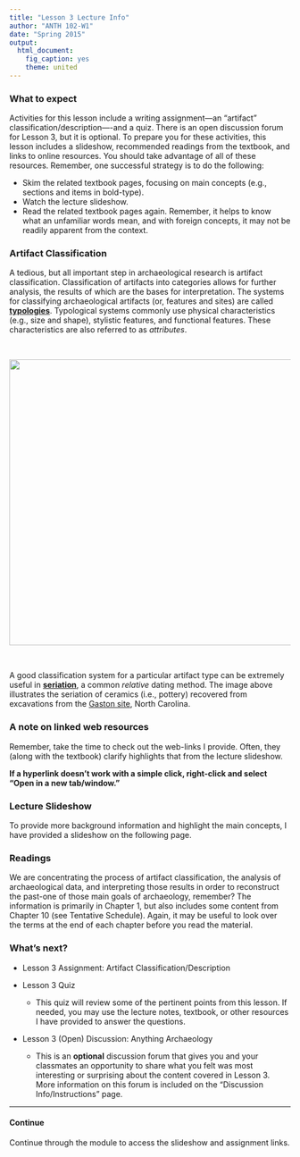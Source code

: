 ```yaml
---
title: "Lesson 3 Lecture Info"
author: "ANTH 102-W1"
date: "Spring 2015"
output:
  html_document:
    fig_caption: yes
    theme: united
---
```


### What to expect
Activities for this lesson include a writing assignment---an "artifact" classification/description----and a quiz. There is an open discussion forum for Lesson 3, but it is optional. To prepare you for these activities, this lesson includes a slideshow, recommended readings from the textbook, and links to online resources. You should take advantage of all of these resources. Remember, one successful strategy is to do the following:

- Skim the related textbook pages, focusing on main concepts (e.g., sections and items in bold-type).
- Watch the lecture slideshow. 
- Read the related textbook pages again. Remember, it helps to know what an unfamiliar words mean, and with foreign concepts, it may not be readily apparent from the context.


### Artifact Classification

A tedious, but all important step in archaeological research is artifact classification. Classification of artifacts into categories allows for further analysis, the results of which are the bases for interpretation. The systems for classifying archaeological artifacts (or, features and sites) are called <a href="http://www.archaeologywordsmith.com/lookup.php?terms=typology" target="_blank"><b>typologies</b></a>. Typological systems commonly use physical characteristics (e.g., size and shape), stylistic features, and functional features. These characteristics are also referred to as *attributes*. 

<br>

<img src="http://rla.unc.edu/archaeonc/time/images/large/SERIATE1.gif" width="512">

<br>

A good classification system for a particular artifact type can be extremely useful in <a href="http://en.wikipedia.org/wiki/Seriation_%28archaeology%29" target="_blank"><b>seriation</b></a>, a common *relative* dating method. The image above illustrates the seriation of ceramics (i.e., pottery) recovered from excavations from the <a href="http://rla.unc.edu/archaeonc/time/wood_pied_EM_EarlyEx.htm" target="_blank">Gaston site</a>, North Carolina.


### A note on linked web resources
Remember, take the time to check out the web-links I provide. Often, they (along with the textbook) clarify highlights that from the lecture slideshow.

__If a hyperlink doesn't work with a simple click, right-click and select "Open in a new tab/window."__

### Lecture Slideshow
To provide more background information and highlight the main concepts, I have provided a slideshow on the following page.

### Readings
We are concentrating the process of artifact classification, the analysis of archaeological data, and interpreting those results in order to reconstruct the past-one of those main goals of archaeology, remember? The information is primarily in Chapter 1, but also includes some content from Chapter 10 (see Tentative Schedule). Again, it may be useful to look over the terms at the end of each chapter before you read the material.

### What's next?
- Lesson 3 Assignment: Artifact Classification/Description

- Lesson 3 Quiz
    + This quiz will review some of the pertinent points from this lesson. If needed, you may use the lecture notes, textbook, or other resources I have provided to answer the questions.
    
- Lesson 3 (Open) Discussion: Anything Archaeology
    + This is an __optional__ discussion forum that gives you and your classmates an opportunity to share what you felt was most interesting or surprising about the content covered in Lesson 3. More information on this forum is included on the "Discussion Info/Instructions" page.


---------

#### Continue
Continue through the module to access the slideshow and assignment links.
